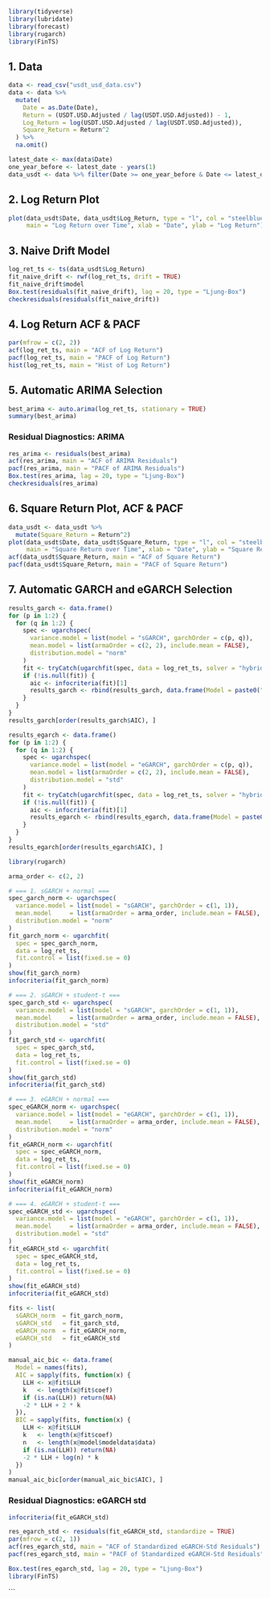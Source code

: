 
```r
library(tidyverse)
library(lubridate)
library(forecast)
library(rugarch)
library(FinTS)
```

## 1. Data

```r
data <- read_csv("usdt_usd_data.csv")
data <- data %>%
  mutate(
    Date = as.Date(Date),
    Return = (USDT.USD.Adjusted / lag(USDT.USD.Adjusted)) - 1,
    Log_Return = log(USDT.USD.Adjusted / lag(USDT.USD.Adjusted)),
    Square_Return = Return^2
  ) %>%
  na.omit()

latest_date <- max(data$Date)
one_year_before <- latest_date - years(1)
data_usdt <- data %>% filter(Date >= one_year_before & Date <= latest_date)
```

## 2. Log Return Plot

```r
plot(data_usdt$Date, data_usdt$Log_Return, type = "l", col = "steelblue", lwd = 1.2,
     main = "Log Return over Time", xlab = "Date", ylab = "Log Return")
```

## 3. Naive Drift Model

```r
log_ret_ts <- ts(data_usdt$Log_Return)
fit_naive_drift <- rwf(log_ret_ts, drift = TRUE)
fit_naive_drift$model
Box.test(residuals(fit_naive_drift), lag = 20, type = "Ljung-Box")
checkresiduals(residuals(fit_naive_drift))
```

## 4. Log Return ACF & PACF

```r
par(mfrow = c(2, 2))
acf(log_ret_ts, main = "ACF of Log Return")
pacf(log_ret_ts, main = "PACF of Log Return")
hist(log_ret_ts, main = "Hist of Log Return")
```

## 5. Automatic ARIMA Selection

```r
best_arima <- auto.arima(log_ret_ts, stationary = TRUE)
summary(best_arima)
```

### Residual Diagnostics: ARIMA

```r
res_arima <- residuals(best_arima)
acf(res_arima, main = "ACF of ARIMA Residuals")
pacf(res_arima, main = "PACF of ARIMA Residuals")
Box.test(res_arima, lag = 20, type = "Ljung-Box")
checkresiduals(res_arima)
```

## 6. Square Return Plot, ACF & PACF

```r
data_usdt <- data_usdt %>%
  mutate(Square_Return = Return^2)
plot(data_usdt$Date, data_usdt$Square_Return, type = "l", col = "steelblue", lwd = 1.2,
     main = "Square Return over Time", xlab = "Date", ylab = "Square Return")
acf(data_usdt$Square_Return, main = "ACF of Square Return")
pacf(data_usdt$Square_Return, main = "PACF of Square Return")
```

## 7. Automatic GARCH and eGARCH Selection

```r
results_garch <- data.frame()
for (p in 1:2) {
  for (q in 1:2) {
    spec <- ugarchspec(
      variance.model = list(model = "sGARCH", garchOrder = c(p, q)),
      mean.model = list(armaOrder = c(2, 2), include.mean = FALSE),
      distribution.model = "norm"
    )
    fit <- tryCatch(ugarchfit(spec, data = log_ret_ts, solver = "hybrid"), error = function(e) NULL)
    if (!is.null(fit)) {
      aic <- infocriteria(fit)[1]
      results_garch <- rbind(results_garch, data.frame(Model = paste0("GARCH(", p, ",", q, ")"), AIC = aic))
    }
  }
}
results_garch[order(results_garch$AIC), ]

results_egarch <- data.frame()
for (p in 1:2) {
  for (q in 1:2) {
    spec <- ugarchspec(
      variance.model = list(model = "eGARCH", garchOrder = c(p, q)),
      mean.model = list(armaOrder = c(2, 2), include.mean = FALSE),
      distribution.model = "std"
    )
    fit <- tryCatch(ugarchfit(spec, data = log_ret_ts, solver = "hybrid"), error = function(e) NULL)
    if (!is.null(fit)) {
      aic <- infocriteria(fit)[1]
      results_egarch <- rbind(results_egarch, data.frame(Model = paste0("eGARCH(", p, ",", q, ")"), AIC = aic))
    }
  }
}
results_egarch[order(results_egarch$AIC), ]
```


```r
library(rugarch)

arma_order <- c(2, 2)

# === 1. sGARCH + normal ===
spec_garch_norm <- ugarchspec(
  variance.model = list(model = "sGARCH", garchOrder = c(1, 1)),
  mean.model     = list(armaOrder = arma_order, include.mean = FALSE),
  distribution.model = "norm"
)
fit_garch_norm <- ugarchfit(
  spec = spec_garch_norm,
  data = log_ret_ts,
  fit.control = list(fixed.se = 0)
)
show(fit_garch_norm)
infocriteria(fit_garch_norm)

# === 2. sGARCH + student-t ===
spec_garch_std <- ugarchspec(
  variance.model = list(model = "sGARCH", garchOrder = c(1, 1)),
  mean.model     = list(armaOrder = arma_order, include.mean = FALSE),
  distribution.model = "std"
)
fit_garch_std <- ugarchfit(
  spec = spec_garch_std,
  data = log_ret_ts,
  fit.control = list(fixed.se = 0)
)
show(fit_garch_std)
infocriteria(fit_garch_std)

# === 3. eGARCH + normal ===
spec_eGARCH_norm <- ugarchspec(
  variance.model = list(model = "eGARCH", garchOrder = c(1, 1)),
  mean.model     = list(armaOrder = arma_order, include.mean = FALSE),
  distribution.model = "norm"
)
fit_eGARCH_norm <- ugarchfit(
  spec = spec_eGARCH_norm,
  data = log_ret_ts,
  fit.control = list(fixed.se = 0)
)
show(fit_eGARCH_norm)
infocriteria(fit_eGARCH_norm)

# === 4. eGARCH + student-t ===
spec_eGARCH_std <- ugarchspec(
  variance.model = list(model = "eGARCH", garchOrder = c(1, 1)),
  mean.model     = list(armaOrder = arma_order, include.mean = FALSE),
  distribution.model = "std"
)
fit_eGARCH_std <- ugarchfit(
  spec = spec_eGARCH_std,
  data = log_ret_ts,
  fit.control = list(fixed.se = 0)
)
show(fit_eGARCH_std)
infocriteria(fit_eGARCH_std)

```

```r
fits <- list(
  sGARCH_norm  = fit_garch_norm,
  sGARCH_std   = fit_garch_std,
  eGARCH_norm  = fit_eGARCH_norm,
  eGARCH_std   = fit_eGARCH_std
)

manual_aic_bic <- data.frame(
  Model = names(fits),
  AIC = sapply(fits, function(x) {
    LLH <- x@fit$LLH
    k   <- length(x@fit$coef)
    if (is.na(LLH)) return(NA)
    -2 * LLH + 2 * k
  }),
  BIC = sapply(fits, function(x) {
    LLH <- x@fit$LLH
    k   <- length(x@fit$coef)
    n   <- length(x@model$modeldata$data)
    if (is.na(LLH)) return(NA)
    -2 * LLH + log(n) * k
  })
)
manual_aic_bic[order(manual_aic_bic$AIC), ]
```

### Residual Diagnostics: eGARCH std

```r
infocriteria(fit_eGARCH_std)  

res_egarch_std <- residuals(fit_eGARCH_std, standardize = TRUE)
par(mfrow = c(2, 1))
acf(res_egarch_std, main = "ACF of Standardized eGARCH-Std Residuals")
pacf(res_egarch_std, main = "PACF of Standardized eGARCH-Std Residuals")

Box.test(res_egarch_std, lag = 20, type = "Ljung-Box")
library(FinTS)
```

```

